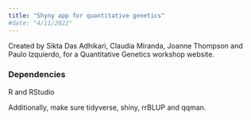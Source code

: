 ```yaml
---
title: "Shyny app for quantitative genetics"
#date: "4/11/2022"
---
```




Created by Sikta Das Adhikari, Claudia Miranda, Joanne Thompson and Paulo Izquierdo, for a Quantitative Genetics workshop website.

### Dependencies

R and RStudio

Additionally, make sure tidyverse, shiny, rrBLUP and qqman.

